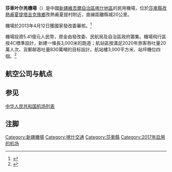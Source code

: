 {{Infobox airport
| name         = 莎車叶尔羌機場
| image        = 
| image-width  = 
| caption      = 
| IATA         = QSZ
| ICAO         = ZWSC
| type         = 民用
| owner        = 
| operator     = 
| city-served  = [[新疆維吾爾自治區|新疆維吾爾自治區]][[喀什地區|喀什地區]][[莎車縣|莎車縣]]
| location     = 孜熱甫夏提鄉
| opened     = 2017-08-01
| latd  = 38 | latm  = 13 | lats  = 33 | latNS  = N
| longd =77 | longm = 2 | longs = 25 | longEW = E
| pushpin_map            = China Xinjiang
| pushpin_map_caption    = 莎車機場位置
| pushpin_label          = 
| website      = 
| elevation-m  = 
| metric-elev  = y
| metric-rwy   = y
| r1-number    = 
| r1-length-m  = 3000
| r1-surface   = 
| footnotes    = 來源: <ref>{{cite news |url=http://news.carnoc.com/list/271/271752.html |script-title=zh:新疆莎车民用机场项目获国务院中央军委批复 |newspaper=Carnoc |date=2014-01-23 |accessdate=2014-01-24}}</ref>
}}

'''莎車叶尔羌機場'''（{{airport codes|QSZ|ZWSC}}）是中國[[新疆維吾爾自治區|新疆維吾爾自治區]][[喀什地區|喀什地區]]的民用機場，位於[[莎車縣|莎車縣]][[孜熱甫夏提塔吉克族鄉|孜熱甫夏提塔吉克族鄉]]孜熱甫夏提村附近，直線距離縣城20公里。

機場於2013年4月12日獲國家發改委審核。<ref>{{cite web
| url=http://www.xjdrc.gov.cn/content.jsp?urltype=news.NewsContentUrl&wbtreeid=9938&wbnewsid=211281
| title=新疆莎车民用机场新建项目预可行性研究报告通过国家发展改革委主任办公会审核
| publisher=新疆發改委
| date=2013-04-15
| author=
| access-date=2014-01-23
| archive-url=https://web.archive.org/web/20140202105718/http://www.xjdrc.gov.cn/content.jsp?urltype=news.NewsContentUrl&wbtreeid=9938&wbnewsid=211281
| archive-date=2014-02-02
| dead-url=yes
}}</ref>

機場投資5.41億元人民幣，資金由發改委、民航局及自治區政府籌集。機場飛行區按4C標準設計，新建一條長3,000米的跑道；航站區按滿足2020年旅客吞吐量20萬人次、貨郵邮吞吐量830萬噸的目标設計。航站樓3,000平方米、站坪機位四個。<ref>{{cite web | url=http://news.ts.cn/content/2014-01/23/content_9233649.htm | title=新疆莎车县民用机场项目获国务院、中央军委批复 | publisher=天山网 | date=2014-01-23 | author= | access-date=2014-01-23 | archive-url=https://web.archive.org/web/20150403161506/http://news.ts.cn/content/2014-01/23/content_9233649.htm | archive-date=2015-04-03 | dead-url=yes }}</ref>

==航空公司与航点==
{{Airport-dest-list
| {{flagicon|PRC}} [[中国南方航空|中国南方航空]]| [[乌鲁木齐地窝堡国际机场|乌鲁木齐]]、[[乌鲁木齐地窝堡国际机场|乌鲁木齐]]-[[鄭州新鄭國際機場|鄭州]]
| {{flagicon|PRC}} [[華夏航空|華夏航空]]| [[喀什機場|喀什]]、[[和田機場|和田]]、[[阿克蘇機場|阿克蘇]]、[[库尔勒机场|库尔勒]]
| {{flagicon|PRC}} [[中国東方航空|中国東方航空]]| [[西安咸陽国际机场|西安]]
}}

== 参见 ==
[[中华人民共和国机场列表|中华人民共和国机场列表]]

== 注脚 ==
{{reflist}}

{{中华人民共和国机场}}

[[Category:新疆機場|Category:新疆機場]]
[[Category:喀什交通|Category:喀什交通]]
[[Category:莎車縣|Category:莎車縣]]
[[Category:2017年启用的机场|Category:2017年启用的机场]]